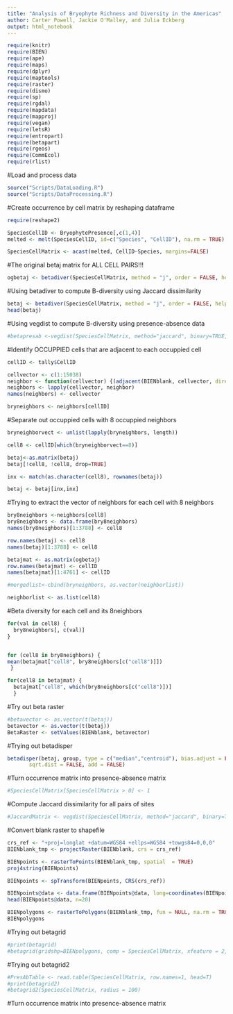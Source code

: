 ```yaml
---
title: "Analysis of Bryophyte Richness and Diversity in the Americas"
author: Carter Powell, Jackie O'Malley, and Julia Eckberg
output: html_notebook
---
```


```r
require(knitr)
require(BIEN)
require(ape)
require(maps)
require(dplyr)
require(maptools)
require(raster)
require(dismo)
require(sp)
require(rgdal)
require(mapdata)
require(mapproj)
require(vegan)
require(letsR)
require(entropart)
require(betapart)
require(rgeos)
require(CommEcol)
require(rlist)
```

#Load and process data
```r
source("Scripts/DataLoading.R")
source("Scripts/DataProcessing.R")
```


#Create occurrence by cell matrix by reshaping dataframe
```r
require(reshape2)

SpeciesCellID <- BryophytePresence[,c(1,4)]
melted <- melt(SpeciesCellID, id=c("Species", "CellID"), na.rm = TRUE)

SpeciesCellMatrix <- acast(melted, CellID~Species, margins=FALSE)
```

#The original betaj matrix for ALL CELL PAIRS!!!
```r
ogbetaj <- betadiver(SpeciesCellMatrix, method = "j", order = FALSE, help = FALSE)
```


#Using betadiver to compute B-diversity using Jaccard dissimilarity
```r
betaj <- betadiver(SpeciesCellMatrix, method = "j", order = FALSE, help = FALSE)
head(betaj)
```


#Using vegdist to compute B-diversity using presence-absence data
```r
#betapresab <-vegdist(SpeciesCellMatrix, method="jaccard", binary=TRUE, diag=FALSE, upper=TRUE, na.rm = FALSE)
```


#Identify OCCUPPIED cells that are adjacent to each occuppied cell
```r
cellID <- tally$CellID

cellvector <- c(1:15038)
neighbor <- function(cellvector) {(adjacent(BIENblank, cellvector, directions=8, pairs=FALSE, target=cellID, sorted=TRUE, include=FALSE, id=FALSE))}
neighbors <- lapply(cellvector, neighbor)
names(neighbors) <- cellvector

bryneighbors <- neighbors[cellID]
```


#Separate out occuppied cells with 8 occuppied neighbors
```r
bryneighborvect <- unlist(lapply(bryneighbors, length))

cell8 <- cellID[which(bryneighborvect==8)]

betaj<-as.matrix(betaj)
betaj[!cell8, !cell8, drop=TRUE]

inx <- match(as.character(cell8), rownames(betaj))

betaj <- betaj[inx,inx]
```

#Trying to extract the vector of neighbors for each cell with 8 neighbors
```r
bry8neighbors <-neighbors[cell8]
bry8neighbors <- data.frame(bry8neighbors)
names(bry8neighbors)[1:3788] <- cell8

row.names(betaj) <- cell8
names(betaj)[1:3788] <- cell8

betajmat <- as.matrix(ogbetaj)
row.names(betajmat) <- cellID
names(betajmat)[1:4761] <- cellID

#mergedlist<-cbind(bryneighbors, as.vector(neighborlist))

neighborlist <- as.list(cell8)
```


#Beta diversity for each cell and its 8neighbors
```r
for(val in cell8) { 
  bry8neighbors[, c(val)]
}


for (cell8 in bry8neighbors) {
mean(betajmat["cell8", bry8neighbors[c("cell8")]])
 }

for(cell8 in betajmat) {
  betajmat["cell8", which(bry8neighbors[c("cell8")])]
  }
```

#Try out beta raster
```r
#betavector <- as.vector(t(betaj))
betavector <- as.vector(t(betaj))
BetaRaster <- setValues(BIENblank, betavector)
```

#Trying out betadisper
```r
betadisper(betaj, group, type = c("median","centroid"), bias.adjust = FALSE,
       sqrt.dist = FALSE, add = FALSE)
```

#Turn occurrence matrix into presence-absence matrix
```r
#SpeciesCellMatrix[SpeciesCellMatrix > 0] <- 1
```

#Compute Jaccard dissimilarity for all pairs of sites
```r
#JaccardMatrix <- vegdist(SpeciesCellMatrix, method="jaccard", binary=TRUE, upper=TRUE)
```

#Convert blank raster to shapefile
```r
crs_ref <- "+proj=longlat +datum=WGS84 +ellps=WGS84 +towgs84=0,0,0"  
BIENblank_tmp <- projectRaster(BIENblank, crs = crs_ref)

BIENpoints <- rasterToPoints(BIENblank_tmp, spatial  = TRUE)
proj4string(BIENpoints)

BIENpoints <- spTransform(BIENpoints, CRS(crs_ref))

BIENpoints@data <- data.frame(BIENpoints@data, long=coordinates(BIENpoints) [,1], lat=coordinates(BIENpoints) [,2])
head(BIENpoints@data, n=20)

BIENpolygons <- rasterToPolygons(BIENblank_tmp, fun = NULL, na.rm = TRUE, n=8, digits = 12)
BIENpolygons
```


#Trying out betagrid
```r
#print(betagrid)
#betagrid(gridshp=BIENpolygons, comp = SpeciesCellMatrix, xfeature = 2, yfeature = 3, radius = 0.25,index = "jaccard")
```


#Trying out betagrid2
```r
#PresAbTable <- read.table(SpeciesCellMatrix, row.names=1, head=T)
#print(betagrid2)
#betagrid2(SpeciesCellMatrix, radius = 100)
```
#Turn occurrence matrix into presence-absence matrix
